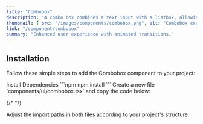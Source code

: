 ```yaml
---
title: "Combobox"
description: "A combo box combines a text input with a listbox, allowing users to filter options to match what they're looking for."
thumbnail: { src: "/images/components/combobox.png", alt: "Combobox example" }
link: "/component/combobox"
summary: "Enhanced user experience with animated transitions."
---
```


<ComponentPreview name="combobox-demo" />

## Installation

Follow these simple steps to add the Combobox component to your project:

<Steps>

<Step>
Install Dependencies
</Step>
```npm
npm install 
```

<Step>
Create a new file `components/ui/combobox.tsx` and copy the code below:
</Step>

{/* <CollapsibleSource name="combobox" /> */}

<Step>
Adjust the import paths in both files according to your project's structure.
</Step>

</Steps>

